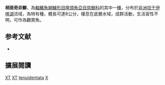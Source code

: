 {{Speciesbox
| name = 柄斑奇非鯽
| status = LC
| status_system = IUCN3.1
| image = 
| image_width = 240px
| genus = Xenotilapia
| species = tenuidentata
| authority = [[Poll|Poll]], 1951
| synonyms = *''Microdontochromis tenuidentatus''<br /><small>Poll, 1951</small>
*''Xenotilapia tenuidentatus''<br /><small>Poll, 1951</small>
}}

'''柄斑奇非鯽'''，為[[輻鰭魚綱|輻鰭魚綱]][[鱸形目|鱸形目]][[隆頭魚亞目|隆頭魚亞目]][[慈鯛科|慈鯛科]]的其中一[[種|種]]，分布於[[非洲|非洲]][[坦干伊喀湖|坦干伊喀湖]]流域，為特有種，體長可達8公分，棲息在底層水域，成群活動，生活習性不明，可作為觀賞魚。
==参考文献==
*{{FishBase_species|genus=Xenotilapia|species=tenuidentata|year=2013|month=5}}

== 擴展閱讀 ==
{{refbegin}}
{{wikispecies-inline|Xenotilapia tenuidentata|柄斑奇非鯽}}
{{refend}}
{{Taxonbar|from=Q941498}}

[[Category:IUCN红色名录无危物种|XT]]
[[Category:觀賞魚|XT]]
[[Category:奇非鯽屬|tenuidentata]]
[[Category:1951年描述的鱼类|X]]


{{鱸形目小作品}}